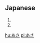 ==Japanese==
{{furigana|asa}}
# {{japdef|朝|[[morning]]}}
# {{japdef|麻|[[hemp]]}}

[[hu:あさ]]
[[pl:あさ]]